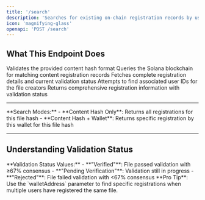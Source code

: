 ```yaml
---
title: '/search'
description: 'Searches for existing on-chain registration records by using the hash of the file.'
icon: 'magnifying-glass'
openapi: 'POST /search'
---
```


## What This Endpoint Does

<Steps>
  <Step title="Hash Validation">
    Validates the provided content hash format
  </Step>
  <Step title="On-Chain Search">
    Queries the Solana blockchain for matching content registration records
  </Step>
  <Step title="Data Enrichment">
    Fetches complete registration details and current validation status
  </Step>
  <Step title="User Lookup">
    Attempts to find associated user IDs for the file creators
  </Step>
  <Step title="Result Formatting">
    Returns comprehensive registration information with validation status
  </Step>
</Steps>

---

<Info>
**Search Modes:**
- **Content Hash Only**: Returns all registrations for this file hash
- **Content Hash + Wallet**: Returns specific registration by this wallet for this file hash
</Info>

---

## Understanding Validation Status

<Info>
**Validation Status Values:**
- **"Verified"**: File passed validation with ≥67% consensus
- **"Pending Verification"**: Validation still in progress
- **"Rejected"**: File failed validation with &lt;67% consensus
</Info>

<Tip>
**Pro Tip**: Use the `walletAddress` parameter to find specific registrations when multiple users have registered the same file.
</Tip>